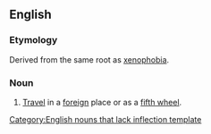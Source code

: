 ==English==

===Etymology===
Derived from the same root as [[xenophobia]].

===Noun===
{{infl|en|noun}}[[Category:English nouns that lack inflection template]]

# [[travel|Travel]] in a [[foreign]] place or as a [[fifth wheel]].